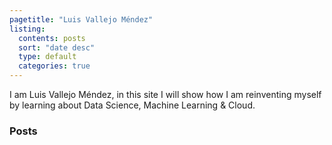 ```yaml
---
pagetitle: "Luis Vallejo Méndez"
listing:
  contents: posts
  sort: "date desc"
  type: default
  categories: true
---
```


I am Luis Vallejo Méndez, in this site I will show how I am reinventing myself by learning about Data Science, Machine Learning & Cloud.


### Posts